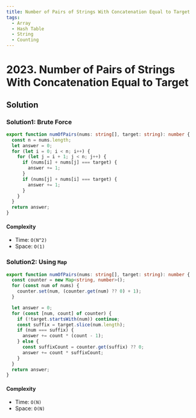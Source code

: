 ```yaml
---
title: Number of Pairs of Strings With Concatenation Equal to Target
tags:
  - Array
  - Hash Table
  - String
  - Counting
---
```


# 2023. Number of Pairs of Strings With Concatenation Equal to Target

<Badges>
  <LevelBadge level="medium" />
  <TopicBadge name="Array" slug="array" />
  <TopicBadge name="Hash Table" slug="hash-table" />
  <TopicBadge name="String" slug="string" />
  <TopicBadge name="Counting" slug="counting" />
</Badges>

## Solution

### Solution1: Brute Force

```typescript filename="solution.ts" copy
export function numOfPairs(nums: string[], target: string): number {
  const n = nums.length;
  let answer = 0;
  for (let i = 0; i < n; i++) {
    for (let j = i + 1; j < n; j++) {
      if (nums[i] + nums[j] === target) {
        answer += 1;
      }
      if (nums[j] + nums[i] === target) {
        answer += 1;
      }
    }
  }
  return answer;
}
```

#### Complexity

- Time: `O(N^2)`
- Space: `O(1)`

### Solution2: Using `Map`

```typescript filename="solution.ts" copy
export function numOfPairs(nums: string[], target: string): number {
  const counter = new Map<string, number>();
  for (const num of nums) {
    counter.set(num, (counter.get(num) ?? 0) + 1);
  }

  let answer = 0;
  for (const [num, count] of counter) {
    if (!target.startsWith(num)) continue;
    const suffix = target.slice(num.length);
    if (num === suffix) {
      answer += count * (count - 1);
    } else {
      const suffixCount = counter.get(suffix) ?? 0;
      answer += count * suffixCount;
    }
  }
  return answer;
}
```

#### Complexity

- Time: `O(N)`
- Space: `O(N)`

<ProblemLink
  codingSite="leetcode"
  href="https://leetcode.com/problems/number-of-pairs-of-strings-with-concatenation-equal-to-target"
  title="Number of Pairs of Strings With Concatenation Equal to Target"
/>
